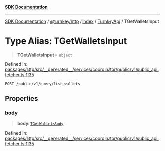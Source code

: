 [**SDK Documentation**](../../../../../../README.mdx)

***

[SDK Documentation](../../../../../../packages.mdx) / [@turnkey/http](../../../../README.mdx) / [index](../../../README.mdx) / [TurnkeyApi](../README.mdx) / TGetWalletsInput

# Type Alias: TGetWalletsInput

> **TGetWalletsInput** = `object`

Defined in: [packages/http/src/\_\_generated\_\_/services/coordinator/public/v1/public\_api.fetcher.ts:1135](https://github.com/tkhq/sdk/blob/fd49bfe86475c8603b3eb385aa101efa36fa32fc/packages/http/src/__generated__/services/coordinator/public/v1/public_api.fetcher.ts#L1135)

`POST /public/v1/query/list_wallets`

## Properties

### body

> **body**: [`TGetWalletsBody`](TGetWalletsBody.mdx)

Defined in: [packages/http/src/\_\_generated\_\_/services/coordinator/public/v1/public\_api.fetcher.ts:1135](https://github.com/tkhq/sdk/blob/fd49bfe86475c8603b3eb385aa101efa36fa32fc/packages/http/src/__generated__/services/coordinator/public/v1/public_api.fetcher.ts#L1135)
